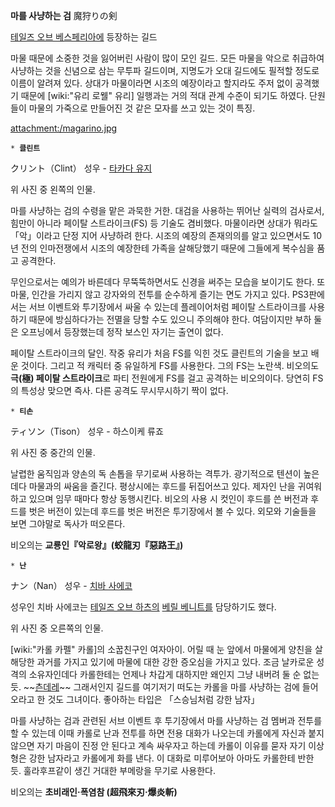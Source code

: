 '''마를 사냥하는 검'''
魔狩りの剣

[[테일즈 오브 베스페리아]]에 등장하는 길드

마물 때문에 소중한 것을 잃어버린 사람이 많이 모인 길드.
모든 마물을 악으로 취급하여 사냥하는 것을 신념으로 삼는 무투파 길드이며, 지명도가 오대 길드에도 필적할 정도로 이름이 알려져 있다. 상대가 마물이라면 시조의 예장이라고 할지라도 주저 없이 공격했기 때문에 [wiki:"유리 로웰" 유리] 일행과는 거의 적대 관계 수준이 되기도 하였다. 단원들이 마물의 가죽으로 만들어진 것 같은 모자를 쓰고 있는 것이 특징.

attachment:/magarino.jpg


 * '''클린트'''
クリント（Clint）
성우 - [[타카다 유지]]

위 사진 중 왼쪽의 인물.

마를 사냥하는 검의 수령을 맡은 과묵한 거한. 대검을 사용하는 뛰어난 실력의 검사로서, 힘만이 아니라 페이탈 스트라이크(FS) 등 기술도 겸비했다. 마물이라면 상대가 뭐라도 「악」이라고 단정 지어 사냥하려 한다. 시조의 예장의 존재의의를 알고 있으면서도 10년 전의 인마전쟁에서 시조의 예장한테 가족을 살해당했기 때문에 그들에게 복수심을 품고 공격한다.

무인으로서는 예의가 바른데다 무뚝뚝하면서도 신경을 써주는 모습을 보이기도 한다. 또 마물, 인간을 가리지 않고 강자와의 전투를 순수하게 즐기는 면도 가지고 있다. PS3판에서는 서브 이벤트와 투기장에서 싸울 수 있는데 플레이어처럼 페이탈 스트라이크를 사용하기 때문에 방심하다가는 전멸을 당할 수도 있으니 주의해야 한다. 여담이지만 부하 둘은 오프닝에서 등장했는데 정작 보스인 자기는 출연이 없다.

페이탈 스트라이크의 달인. 작중 유리가 처음 FS를 익힌 것도 클린트의 기술을 보고 배운 것이다. 그리고 적 캐릭터 중 유일하게 FS를 사용한다. 그의 FS는 노란색. 비오의도 '''극(極) 페이탈 스트라이크'''로 파티 전원에게 FS를 걸고 공격하는 비오의이다. 당연히 FS의 특성상 맞으면 즉사. 다른 공격도 무시무시하기 짝이 없다.

 * '''티손'''
ティソン（Tison）
성우 - 하스이케 류죠

위 사진 중 중간의 인물.

날렵한 움직임과 양손의 독 손톱을 무기로써 사용하는 격투가. 광기적으로 텐션이 높은데다 마물과의 싸움을 즐긴다. 평상시에는 후드를 뒤집어쓰고 있다. 제자인 난을 귀여워하고 있으며 임무 때마다 항상 동행시킨다. 비오의 사용 시 컷인이 후드를 쓴 버전과 후드를 벗은 버전이 있는데 후드를 벗은 버전은 투기장에서 볼 수 있다. 외모와 기술들을 보면 그야말로 독사가 떠오른다.

비오의는 '''교룡인『악로왕』(蛟龍刃『惡路王』)'''


 * '''난'''
ナン（Nan）
성우 - [[치바 사에코]]

성우인 치바 사에코는 [[테일즈 오브 하츠]]의 [[베릴 베니트]]를 담당하기도 했다.

위 사진 중 오른쪽의 인물.

[wiki:"카롤 카펠" 카롤]의 소꿉친구인 여자아이. 어릴 때 눈 앞에서 마물에게 양친을 살해당한 과거를 가지고 있기에 마물에 대한 강한 증오심을 가지고 있다. 조금 날카로운 성격의 소유자인데다 카롤한테는 언제나 차갑게 대하지만 왜인지 그냥 내버려 둘 순 없는 듯. ~~[[츤데레]]~~ 그래서인지 길드를 여기저기 떠도는 카롤을 마를 사냥하는 검에 들어오라고 한 것도 그녀이다. 좋아하는 타입은 「스승님처럼 강한 남자」 

마를 사냥하는 검과 관련된 서브 이벤트 후 투기장에서 마를 사냥하는 검 멤버과 전투를 할 수 있는데 이때 카롤로 난과 전투를 하면 전용 대화가 나오는데 카롤에게 자신과 붙지 않으면 자기 마음이 진정 안 된다고 계속 싸우자고 하는데 카롤이 이유를 묻자 자기 이상형은 강한 남자라고 카롤에게 화를 낸다. 이 대화로 미루어보아 아마도 카롤한테 반한 듯. 훌라후프같이 생긴 거대한 부메랑을 무기로 사용한다.

비오의는 '''초비래인·폭염참 (超飛來刃·爆炎斬)'''
